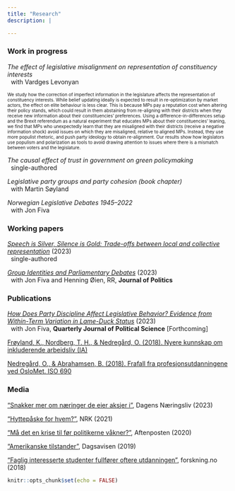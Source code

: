 ```yaml
---
title: "Research"
description: |

---
```


### Work in progress

_The effect of legislative misalignment on representation of constituency interests_  
&nbsp; with Vardges Levonyan

 <font size="1"> We study how the correction of imperfect information in the legislature affects the representation of constituency interests. While belief updating ideally is expected to result in re-optimization by market actors, the effect on elite behaviour is less clear. This is because MPs pay a reputation cost when altering their policy stands, which could result in them abstaining from re-aligning with their districts when they receive new information about their constituencies’ preferences. Using a difference-in-differences setup and the Brexit referendum as a natural experiment that educates MPs about their constituencies’ leaning, we find that MPs who unexpectedly learn that they are misaligned with their districts (receive a negative information shock) avoid issues on which they are misaligned, relative to aligned MPs. Instead, they use more populist rhetoric, and push party ideology to obtain re-alignment. Our results show how legislators use populism and polarization as tools to avoid drawing attention to issues where there is a mismatch between voters and the legislature. </font> 

_The causal effect of trust in government on green policymaking_  
&nbsp; single-authored

_Legislative party groups and party cohesion (book chapter)_  
&nbsp; with Martin Søyland

_Norwegian Legislative Debates 1945--2022_  
&nbsp; with Jon Fiva

### Working papers

[_Speech is Silver, Silence is Gold: Trade-offs between local and collective representation_][SpeechIsSilver] (2023)  
&nbsp; single-authored

[_Group Identities and Parliamentary Debates_][GroupIdentities] (2023)  
&nbsp; with Jon Fiva and Henning Øien, RR, **Journal of Politics**

### Publications

[_How Does Party Discipline Affect Legislative Behavior? Evidence from Within-Term Variation in Lame-Duck Status_][LameDucks] (2023)  
&nbsp; with Jon Fiva, **Quarterly Journal of Political Science** [Forthcoming]

[Frøyland, K., Nordberg, T. H., & Nedregård, O. (2018). Nyere kunnskap om inkluderende arbeidsliv (IA)][InkluderendeArbeidsliv]

[Nedregård, O., & Abrahamsen, B. (2018). Frafall fra profesjonsutdanningene ved OsloMet. ISO 690][Frafall]

### Media

["Snakker mer om næringer de eier aksjer i"][aksjer], Dagens Næringsliv (2023)

["Hyttepåske for hvem?"][hyttepaaske], NRK (2021)

["Må det en krise til før politikerne våkner?"][krise], Aftenposten (2020)

["Amerikanske tilstander"][amerikanske_tilstander], Dagsavisen (2019)

["Faglig interesserte studenter fullfører oftere utdanningen"][faglig_interessert], forskning.no (2018)

[aksjer]: https://www.dn.no/innlegg/politikk/investeringer/aksjer/snakker-mer-om-naringer-de-eier-aksjer-i/2-1-1519931

[SpeechIsSilver]: https://www.dropbox.com/s/7gq0t8xe68gbqlo/SpeechIsSilver.pdf?dl=0

[LameDucks]: https://www.dropbox.com/s/h3e10w6hzu789u9/FivaNedregard.pdf?dl=0
[GroupIdentities]: https://www.dropbox.com/s/gcgdwic5ah5vtem/FNO.pdf?dl=0

[Frafall]: https://oda.oslomet.no/oda-xmlui/handle/20.500.12199/3013
[InkluderendeArbeidsliv]: https://www.regjeringen.no/no/dokumenter/nyere-kunnskap-om-inkluderende-arbeidsliv-ia/id2628425/


[hyttepaaske]: https://www.nrk.no/ytring/hyttepaske-for-hvem_-1.15418469
[krise]: https://www.aftenposten.no/meninger/kronikk/i/50gQGb/maa-det-en-krise-til-foer-politikerne-vaakner-jon-h-fiva-og-oda-nedregaard
[amerikanske_tilstander]: https://www.dagsavisen.no/debatt/2019/12/10/amerikanske-tilstander/
[faglig_interessert]: https://forskning.no/oslomet-skole-og-utdanning-partner/faglig-interesserte-studenter-fullforer-oftere-utdanningen/1231170
```r
knitr::opts_chunk$set(echo = FALSE)


```
